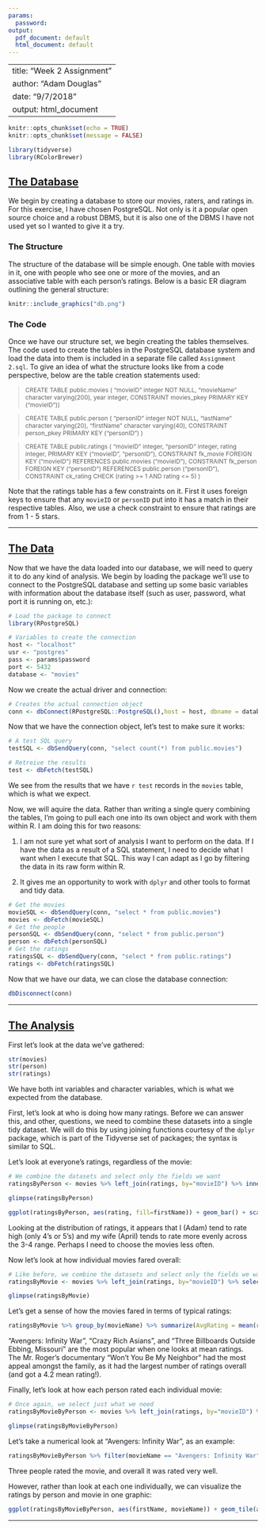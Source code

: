 ```yaml
---
params:
  password: 
output:
  pdf_document: default
  html_document: default
---
```

<style>
blockquote
{
  font-size: 9pt;
}

img
{
  width: 60%;
  height: 60%;
}

h2
{
  text-decoration: underline;
}

</style>
---
title: "Week 2 Assignment"
author: "Adam Douglas"
date: "9/7/2018"
output: html_document
---

```r
knitr::opts_chunk$set(echo = TRUE)
knitr::opts_chunk$set(message = FALSE)

library(tidyverse)
library(RColorBrewer)
```

## The Database

We begin by creating a database to store our movies, raters, and ratings in. For this exercise, I have chosen PostgreSQL. Not only is it a popular open source choice and a robust DBMS, but it is also one of the DBMS I have not used yet so I wanted to give it a try.

### The Structure

The structure of the database will be simple enough. One table with movies in it, one with people who see one or more of the movies, and an associative table with each person's ratings. Below is a basic ER diagram outlining the general structure:
```r
knitr::include_graphics("db.png")
```

### The Code

Once we have our structure set, we begin creating the tables themselves. The code used to create the tables in the PostgreSQL database system and load the data into them is included in a separate file called `Assignment 2.sql`. To give an idea of what the structure looks like from a code perspective, below are the table creation statements used:

>CREATE TABLE public.movies
(
    "movieID" integer NOT NULL,
    "movieName" character varying(200), 
    year integer, 
    CONSTRAINT movies_pkey PRIMARY KEY ("movieID"))

>CREATE TABLE public.person
(
    "personID" integer NOT NULL,
    "lastName" character varying(20),
    "firstName" character varying(40),
    CONSTRAINT person_pkey PRIMARY KEY ("personID")
)

>CREATE TABLE public.ratings
(
    "movieID" integer,
    "personID" integer,
    rating integer,
    PRIMARY KEY ("movieID", "personID"),
    CONSTRAINT fk_movie FOREIGN KEY ("movieID")
        REFERENCES public.movies ("movieID"),
    CONSTRAINT fk_person FOREIGN KEY ("personID")
        REFERENCES public.person ("personID"),
    CONSTRAINT ck_rating CHECK (rating >= 1 AND rating <= 5)
)

Note that the ratings table has a few constraints on it. First it uses foreign keys to ensure that any `movieID` or `personID` put into it has a match in their respective tables. Also, we use a check constraint to ensure that ratings are from 1 - 5 stars.

***

## The Data
Now that we have the data loaded into our database, we will need to query it to do any kind of analysis. We begin by loading the package we'll use to connect to the PostgreSQL database and setting up some basic variables with information about the database itself (such as user, password, what port it is running on, etc.):

```r
# Load the package to connect
library(RPostgreSQL)

# Variables to create the connection
host <- "localhost"
usr <- "postgres"
pass <- params$password
port <- 5432
database <- "movies"
```

Now we create the actual driver and connection:

```r
# Creates the actual connection object
conn <- dbConnect(RPostgreSQL::PostgreSQL(),host = host, dbname = database, user = usr, password = pass)
```

Now that we have the connection object, let's test to make sure it works:

```r
# A test SQL query
testSQL <- dbSendQuery(conn, "select count(*) from public.movies")

# Retreive the results
test <- dbFetch(testSQL)
```

We see from the results that we have `r test` records in the `movies` table, which is what we expect.

Now, we will aquire the data. Rather than writing a single query combining the tables, I'm going to pull each one into its own object and work with them within R. I am doing this for two reasons:

1. I am not sure yet what sort of analysis I want to perform on the data. If I have the data as a result of a SQL statement, I need to decide what I want when I execute that SQL. This way I can adapt as I go by filtering the data in its raw form within R.

2. It gives me an opportunity to work with `dplyr` and other tools to format and tidy data.

```r
# Get the movies
movieSQL <- dbSendQuery(conn, "select * from public.movies")
movies <- dbFetch(movieSQL)
# Get the people
personSQL <- dbSendQuery(conn, "select * from public.person")
person <- dbFetch(personSQL)
# Get the ratings
ratingsSQL <- dbSendQuery(conn, "select * from public.ratings")
ratings <- dbFetch(ratingsSQL)
```

Now that we have our data, we can close the database connection:

```r
dbDisconnect(conn)
```

***

## The Analysis

First let's look at the data we've gathered:

```r
str(movies)
str(person)
str(ratings)
```

We have both int variables and character variables, which is what we expected from the database.

First, let's look at who is doing how many ratings. Before we can answer this, and other, questions, we need to combine these datasets into a single tidy dataset. We will do this by using joining functions courtesy of the `dplyr` package, which is part of the Tidyverse set of packages; the syntax is similar to SQL.

Let's look at everyone's ratings, regardless of the movie:

```r
# We combine the datasets and select only the fields we want
ratingsByPerson <- movies %>% left_join(ratings, by="movieID") %>% inner_join(person, by="personID") %>% select(firstName, rating)

glimpse(ratingsByPerson)
```

```r
ggplot(ratingsByPerson, aes(rating, fill=firstName)) + geom_bar() + scale_y_continuous(breaks=seq(0,10,2)) + labs(title="Ratings by Person", x="Rating", y="Count", fill="Person")
```

Looking at the distribution of ratings, it appears that I (Adam) tend to rate high (only 4's or 5's) and my wife (April) tends to rate more evenly across the 3-4 range. Perhaps I need to choose the movies less often.

Now let's look at how individual movies fared overall:

```r
# Like before, we combine the datasets and select only the fields we want
ratingsByMovie <- movies %>% left_join(ratings, by="movieID") %>% select(movieName, rating)

glimpse(ratingsByMovie)
```

Let's get a sense of how the movies fared in terms of typical ratings:

```r
ratingsByMovie %>% group_by(movieName) %>% summarize(AvgRating = mean(rating), NumRatings = n()) %>% arrange(desc(AvgRating),movieName)
```

"Avengers: Infinity War", "Crazy Rich Asians", and "Three Billboards Outside Ebbing, Missouri" are the most popular when one looks at mean ratings. The Mr. Roger's documentary "Won't You Be My Neighbor" had the most appeal amongst the family, as it had the largest number of ratings overall (and got a 4.2 mean rating!).

Finally, let's look at how each person rated each individual movie:

```r
# Once again, we select just what we need
ratingsByMovieByPerson <- movies %>% left_join(ratings, by="movieID") %>% inner_join(person, by="personID") %>% select(movieName, firstName, rating)

glimpse(ratingsByMovieByPerson)
```

Let's take a numerical look at "Avengers: Infinity War", as an example:

```r
ratingsByMovieByPerson %>% filter(movieName == "Avengers: Infinity War")
```
Three people rated the movie, and overall it was rated very well.

However, rather than look at each one individually, we can visualize the ratings by person and movie in one graphic:

```r
ggplot(ratingsByMovieByPerson, aes(firstName, movieName)) + geom_tile(aes(fill=as.factor(rating))) + scale_fill_brewer(name="Rating",palette="RdYlGn") + geom_text(aes(label=rating)) + guides(fill=FALSE) + labs(title="Movie Ratings by Person", x="", y="")
```

***

